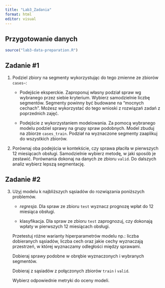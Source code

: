 ---
title: "Lab3_Zadania"
format: html
editor: visual
---

## Przygotowanie danych

```{r eval=FALSE, echo=TRUE}
source("lab3-data-preparation.R")
```

## Zadanie #1

1.  Podziel zbiory na segmenty wykorzystując do tego zmienne ze zbiorów `cases~`:
    -   Podejście eksperckie. Zaproponuj własny podział spraw wg wybranego przez siebie kryterium. Wybierz samodzielnie liczbę segmentów. Segmenty powinny być budowane na "mocnych cechach". Możesz wykorzystać do tego wnioski z rozwiązań zadań z poprzednich zajęć.

    -   Podejście z wykorzystaniem modelowania. Za pomocą wybranego modelu podziel sprawy na grupy spraw podobnych. Model zbuduj na zbiorze `cases_train`. Podział na wyznaczone segmenty zaaplikuj do wszystkich zbiorów.
2.  Porównaj oba podejścia w kontekście, czy sprawa płaciła w pierwszych 12 miesiącach obsługi. Samodzielnie wybierz metodę, w jaki sposób je zestawić. Porównania dokonaj na danych ze zbioru `valid`. Do dalszych analiz wybierz lepszą segmentację.

## Zadanie #2

3.  Użyj modelu k najbliższych sąsiadów do rozwiązania poniższych problemów.

    -   *regresja.* Dla spraw ze zbioru `test` wyznacz prognozę wpłat do 12 miesiąca obsługi.

    -   klasyfikacja. Dla spraw ze zbioru `test` zaprognozuj, czy dokonają wpłaty w pierwszych 12 miesiącach obsługi.

    Przetestuj różne warianty hiperparametrów modelu np.: liczba dobieranych sąsiadów, liczba cech oraz jakie cechy wyznaczają przestrzeń, w której wyznaczamy odległości między sprawami.

    Dobieraj sprawy podobne w obrębie wyznaczonych i wybranych segmentów.

    Dobieraj z sąsiadów z połączonych zbiorów `train` i `valid`.

    Wybierz odpowiednie metryki do oceny modeli.
